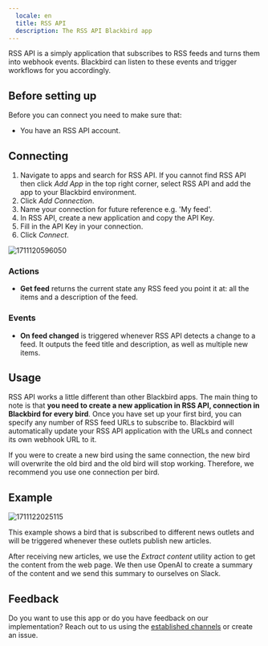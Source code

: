 ```yaml
---
  locale: en
  title: RSS API
  description: The RSS API Blackbird app
---
```


<LinkCard title="View on Github" target="_blank" href="https://github.com/bb-io/Rss" icon="github" />

RSS API is a simply application that subscribes to RSS feeds and turns them into webhook events. Blackbird can listen to these events and trigger workflows for you accordingly.

## Before setting up

Before you can connect you need to make sure that:

- You have an RSS API account.

## Connecting

1. Navigate to apps and search for RSS API. If you cannot find RSS API then click _Add App_ in the top right corner, select RSS API and add the app to your Blackbird environment.
2. Click _Add Connection_.
3. Name your connection for future reference e.g. 'My feed'.
4. In RSS API, create a new application and copy the API Key.
5. Fill in the API Key in your connection.
6. Click _Connect_.

![1711120596050](https://raw.githubusercontent.com/bb-io/Rss/main/image/README/1711120596050.png)

### Actions

- **Get feed** returns the current state any RSS feed you point it at: all the items and a description of the feed.

### Events

- **On feed changed** is triggered whenever RSS API detects a change to a feed. It outputs the feed title and description, as well as multiple new items.

## Usage

RSS API works a little different than other Blackbird apps. The main thing to note is that **you need to create a new application in RSS API, connection in Blackbird for every bird**. Once you have set up your first bird, you can specify any number of RSS feed URLs to subscribe to. Blackbird will automatically update your RSS API application with the URLs and connect its own webhook URL to it.

If you were to create a new bird using the same connection, the new bird will overwrite the old bird and the old bird will stop working. Therefore, we recommend you use one connection per bird.

## Example

![1711122025115](https://raw.githubusercontent.com/bb-io/Rss/main/image/README/1711122025115.png)

This example shows a bird that is subscribed to different news outlets and will be triggered whenever these outlets publish new articles.

After receiving new articles, we use the _Extract content_ utility action to get the content from the web page. We then use OpenAI to create a summary of the content and we send this summary to ourselves on Slack.

## Feedback

Do you want to use this app or do you have feedback on our implementation? Reach out to us using the [established channels](https://www.blackbird.io/) or create an issue.

